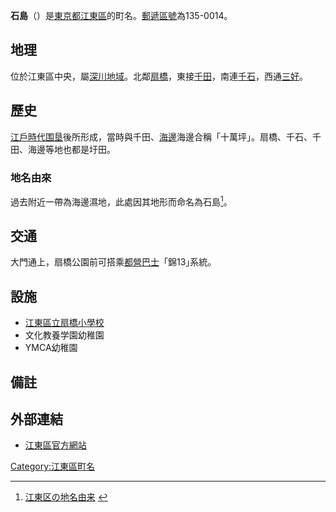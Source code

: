 {{Pathnav|日本|東京都|[[江東區_(東京都)|江東區]]|'''石島'''|hide=y|frame=1}}
{{Infobox Settlement
|official_name = 石島
|native_name =
|settlement_type = [[町|町]]
|image_skyline =
|imagesize =
|image_caption =
|image_flag =
|image_seal =
| image_map =
| map_caption =
|subdivision_type = [[國家|國家]]
|subdivision_name = [[File:Flag_of_Japan.svg|border]] [[日本|日本]]
|subdivision_type1 = [[都道府縣|都道府縣]]
|subdivision_name1 = [[File:Flag_of_Tokyo_Prefecture.svg|25px]] [[東京都|東京都]]
|subdivision_type2 = [[東京都區部|特別區]]
|subdivision_name2 = [[File:Flag_of_Koto,_Tokyo.svg|25px]] [[江東區_(東京都)|江東區]]
|established_title =
|established_date =
|government_type =
|leader_title =
|leader_name =
|area_magnitude =
|area_total_sq_mi =
|area_total_km2 =
|area_land_sq_mi =
|area_land_km2 =
|area_urban_sq_mi =
|area_urban_km2 =
|area_metro_km2 =
|area_metro_sq_mi =
|population_as_of= 2013年（平成25年）8月1日
|population_footnotes =
|population_total = 1397<ref>[http://www.city.koto.lg.jp/profile/koto/5353/15817/file/H25.8.pdf 江東区の世帯と人口（住民基本台帳による） 区民部区民課 平成25年8月1日現在]{{dead link|date=2018年1月 |bot=InternetArchiveBot |fix-attempted=yes }}</ref>
|population_urban =
|population_metro =
|population_density_sq_mi =
|population_density_km2 =
| timezone = [[日本標準時間|JST]]
| utc_offset = +9
|timezone_DST =
|utc_offset_DST =
|latd=|latm=|lats=|latNS=
|longd=|longm=|longs=|longEW=
|elevation_footnotes=
|elevation_m =
|elevation_ft =
|postal_code_type = [[郵遞區號|郵遞區號]]
|postal_code = 135-0014
|area_code =
|website =
|footnotes =
}}
'''石島'''（{{jpn|j=石島|hg=いしじま|rm=Ishijima|f=y}}）是[[東京都|東京都]][[江東區_(東京都)|江東區]]的町名。[[郵遞區號|郵遞區號]]為135-0014。

== 地理 ==
位於江東區中央，屬[[深川區|深川地域]]。北鄰[[扇橋|扇橋]]，東接[[千田_(江東區)|千田]]，南連[[千石_(江東區)|千石]]，西通[[三好_(江東區)|三好]]。

== 歷史 ==
[[江戶時代|江戶時代]][[围垦|围垦]]後所形成，當時與千田、[[海邊_(江東區)|海邊]]海邊合稱「十萬坪」。扇橋、千石、千田、海邊等地也都是圩田。

=== 地名由來 ===
過去附近一帶為海邊濕地，此處因其地形而命名為石島<ref>[http://www.city.koto.lg.jp/seikatsu/shogai-gakushu/6378/6379.html 江東区の地名由来] {{webarchive|url=https://web.archive.org/web/20130719163650/http://www.city.koto.lg.jp/seikatsu/shogai-gakushu/6378/6379.html |date=2013-07-19 }}</ref>。

== 交通 ==
大門通上，扇橋公園前可搭乘[[都營巴士|都營巴士]]「錦13｣系統。

== 設施 ==
* [[江東區立扇橋小學校|江東區立扇橋小學校]]
* 文化教養学園幼稚園
* YMCA幼稚園

== 備註 ==
{{reflist}}

== 外部連結 ==
* [http://www.city.koto.lg.jp/ 江東區官方網站] {{Wayback|url=http://www.city.koto.lg.jp/ |date=20130723024418 }}

{{江東區的町名}}

{{DEFAULTSORT:Ishijima}}
[[Category:江東區町名|Category:江東區町名]]